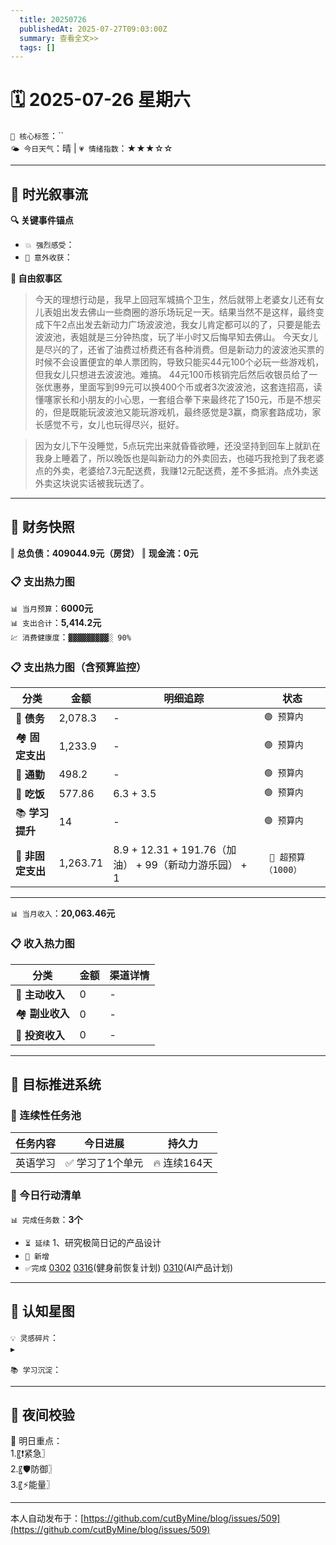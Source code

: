 ```yaml
---
  title: 20250726
  publishedAt: 2025-07-27T09:03:00Z
  summary: 查看全文>>
  tags: []
---
```


# 🗓️ 2025-07-26 星期六  
`🔑 核心标签`：``  
`🌤️ 今日天气`：晴 | `💗 情绪指数`：★★★☆☆   

---


## 🌊 **时光叙事流**
**🔍 关键事件锚点**  
- `💥 强烈感受`：                  
- `🎉 意外收获`：           

**📖 自由叙事区**  
> 今天的理想行动是，我早上回冠军城搞个卫生，然后就带上老婆女儿还有女儿表姐出发去佛山一些商圈的游乐场玩足一天。结果当然不是这样，最终变成下午2点出发去新动力广场波波池，我女儿肯定都可以的了，只要是能去波波池，表姐就是三分钟热度，玩了半小时又后悔早知去佛山。
> 今天女儿是尽兴的了，还省了油费过桥费还有各种消费。但是新动力的波波池买票的时候不会设置便宜的单人票团购，导致只能买44元100个必玩一些游戏机，但我女儿只想进去波波池。难搞。
> 44元100币核销完后然后收银员给了一张优惠券，里面写到99元可以换400个币或者3次波波池，这套连招高，读懂噻家长和小朋友的小心思，一套组合拳下来最终花了150元，币是不想买的，但是既能玩波波池又能玩游戏机，最终感觉是3赢，商家套路成功，家长感觉不亏，女儿也玩得尽兴，挺好。

> 因为女儿下午没睡觉，5点玩完出来就昏昏欲睡，还没坚持到回车上就趴在我身上睡着了，所以晚饭也是叫新动力的外卖回去，也碰巧我抢到了我老婆点的外卖，老婆给7.3元配送费，我赚12元配送费，差不多抵消。点外卖送外卖这块说实话被我玩透了。

---

## 💸 **财务快照**
‖ **总负债：409044.9元（房贷）**
‖ **现金流：0元**

### 📋 支出热力图

`📊 当月预算`：**6000元**  
`📊 支出合计`：**5,414.2元**  
`💹 消费健康度`：`▓▓▓▓▓▓▓▓▓░ 90%`  
### 📋 支出热力图（含预算监控）
| 分类         | 金额    | 明细追踪                  | 状态           |
|--------------|---------|---------------------------|----------------|
| 🏦 **债务**    | 2,078.3   | -    | `🟢 预算内`   |
| 🏘️ **固定支出** | 1,233.9     |  -  | `🟢 预算内`     |
| 🚌 **通勤**     | 498.2   | -  | `🟢 预算内`     |
| 🍜 **吃饭**     | 577.86  | 6.3 + 3.5  | `🟢 预算内`   |
| 📚 **学习提升** | 14      | -     | `🟢 预算内`     |
| 🎲 **非固定支出** | 1,263.71   |  8.9 + 12.31 + 191.76（加油） + 99（新动力游乐园） + 1  | ` 🔴 超预算（1000）`  |
---

`📊 当月收入`：**20,063.46元**  

### 📋 收入热力图
| 分类         | 金额    | 渠道详情             |
|--------------|---------|-------------------------|
| 🏦 **主动收入**  | 0                | -        |
| 🏘️ **副业收入**  | 0                | -        |
| 🚌 **投资收入**  | 0                | -        |



---

## 🎯 **目标推进系统**

### 🔄 连续性任务池
| 任务内容                | 今日进展          | 持久力     |
|-------------------------|-------------------|------------|
| 英语学习         | ✅ 学习了1个单元 | 🔥 连续164天  |



### 📌 今日行动清单

`📊 完成任务数`：**3个**  
- `⏳ 延续` 1、研究极简日记的产品设计             
- `🚩 新增`   
- `✅完成` [0302](note://WEB9685e40ae7a6464db1196641a1ffd0ee)   [0316](note://WEBc1fcc89ec3e741538b703e8017b38c9f)(健身前恢复计划)  [0310](note://WEBfc89f9187c014fbe9fab88e2d09b4bde)(AI产品计划)


---

## 🌌 **认知星图**
`💡 灵感碎片`：  
▸ 


`📚 学习沉淀`：  
>    

---

## 🌃 夜间校验

🚀 明日重点：  
1.〖❗紧急〗  
2.〖🛡️防御〗  
3.〖⚡能量〗

---
本人自动发布于：[https://github.com/cutByMine/blog/issues/509](https://github.com/cutByMine/blog/issues/509)
